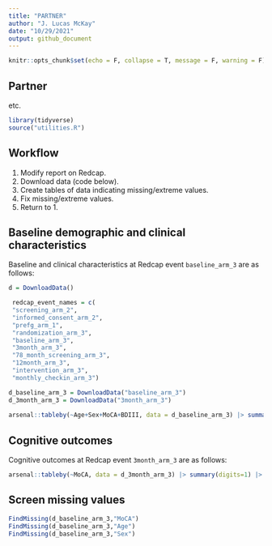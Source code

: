 ```yaml
---
title: "PARTNER"
author: "J. Lucas McKay"
date: "10/29/2021"
output: github_document
---
```


```r
knitr::opts_chunk$set(echo = F, collapse = T, message = F, warning = F)
```

## Partner

etc.

```r
library(tidyverse)
source("utilities.R")
```

## Workflow

1. Modify report on Redcap.
2. Download data (code below).
3. Create tables of data indicating missing/extreme values.
4. Fix missing/extreme values.
5. Return to 1.

## Baseline demographic and clinical characteristics

Baseline and clinical characteristics at Redcap event `baseline_arm_3` are as follows:

```r

d = DownloadData()

 redcap_event_names = c(
 "screening_arm_2",
 "informed_consent_arm_2",
 "prefg_arm_1",
 "randomization_arm_3",
 "baseline_arm_3",
 "3month_arm_3",
 "78_month_screening_arm_3",
 "12month_arm_3",
 "intervention_arm_3",
 "monthly_checkin_arm_3") 

d_baseline_arm_3 = DownloadData("baseline_arm_3")
d_3month_arm_3 = DownloadData("3month_arm_3")
 
arsenal::tableby(~Age+Sex+MoCA+BDIII, data = d_baseline_arm_3) |> summary(digits=1) |> knitr::kable()
```

## Cognitive outcomes

Cognitive outcomes at Redcap event `3month_arm_3` are as follows:

```r
arsenal::tableby(~MoCA, data = d_3month_arm_3) |> summary(digits=1) |> knitr::kable()
```


## Screen missing values

```r
FindMissing(d_baseline_arm_3,"MoCA")
FindMissing(d_baseline_arm_3,"Age")
FindMissing(d_baseline_arm_3,"Sex")
```

